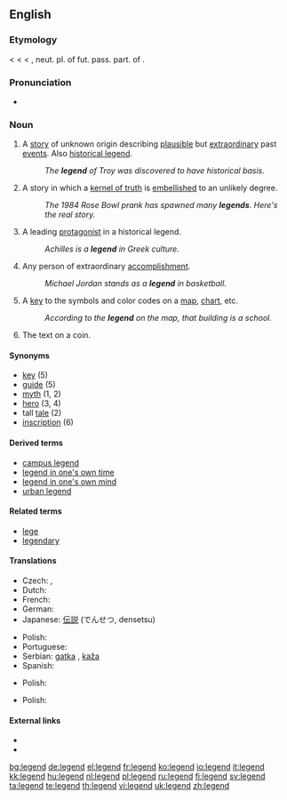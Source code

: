{{wikipedia}}
==English==

===Etymology===
< {{ME.}} {{term|legende}} < {{OF.}} {{term|legende}} < {{ML.}} {{term|legenda||a legend, story, esp. the lives of the saints, orig. things to be read}}, neut. pl. of fut. pass. part. of {{term|legere||to read}}.

===Pronunciation===
* {{IPA|/ˈlɛʤ.ənd/}}

===Noun===
{{en-noun}}

# A [[story]] of unknown origin describing [[plausible]] but [[extraordinary]] past [[events]].  Also [[historical legend]].
#: ''The '''legend''' of Troy was discovered to have historical basis.''
# A story in which a [[kernel of truth]] is [[embellish]]ed to an unlikely degree.
#: ''The 1984 Rose Bowl prank has spawned many '''legends'''.  Here's the real story.''
# A leading [[protagonist]] in a historical legend.
#: ''Achilles is a '''legend''' in Greek culture.''
# Any person of extraordinary [[accomplishment]].
#: ''Michael Jordan stands as a '''legend''' in basketball.''
# A [[key]] to the symbols and color codes on a [[map]], [[chart]], etc.
#: ''According to the '''legend''' on the map, that building is a school.''
# The text on a coin.

====Synonyms====
* [[key]] (5)
* [[guide]] (5)
* [[myth]] (1, 2)
* [[hero]] (3, 4)
* tall [[tale]] (2)
* [[inscription]] (6)

====Derived terms====
* [[campus legend]]
* [[legend in one's own time]]
* [[legend in one's own mind]]
* [[urban legend]]

====Related terms====
* [[lege]]
* [[legendary]]

====Translations====
{{trans-top|story of unknown origin describing plausible but extraordinary past events}}
* Czech: {{t-|cs|pověst|f}}, {{t-|cs|legenda|f}}
* Dutch: {{t-|nl|legende|f}}
* French: {{t+|fr|légende}}
* German: {{t+|de|Legende|f}}
* Japanese: [[伝説]] (でんせつ, densetsu)
{{trans-mid}}
* Polish: {{t+|pl|legenda|f}}
* Portuguese: {{t+|pt|lenda|f}}
* Serbian: [[gatka]] {{f}}, [[kaža]] {{f}}
* Spanish: {{t+|es|leyenda|f}}
{{trans-bottom}}

{{trans-top|any person of extraordinary accomplishment}}
* Polish: {{t+|pl|legenda|f}}
{{trans-mid}}
{{trans-bottom}}

{{trans-top|key to the symbols and color codes on a map}}
* Polish: {{t+|pl|legenda|f}}
{{trans-mid}}
{{trans-bottom}}

====External links====
* {{R:Webster 1913}}
* {{R:Century 1911}}

[[bg:legend]]
[[de:legend]]
[[el:legend]]
[[fr:legend]]
[[ko:legend]]
[[io:legend]]
[[it:legend]]
[[kk:legend]]
[[hu:legend]]
[[nl:legend]]
[[pl:legend]]
[[ru:legend]]
[[fi:legend]]
[[sv:legend]]
[[ta:legend]]
[[te:legend]]
[[th:legend]]
[[vi:legend]]
[[uk:legend]]
[[zh:legend]]